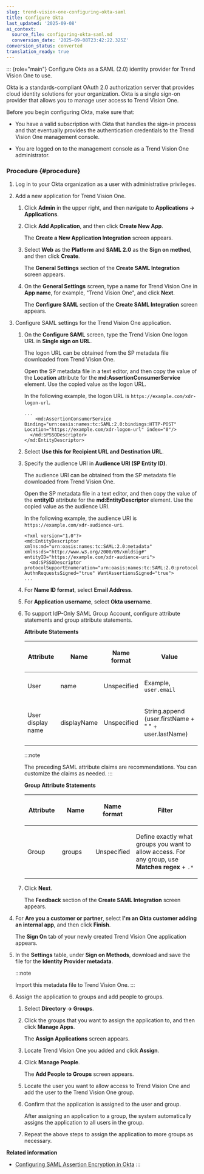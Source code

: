 ```yaml
---
slug: trend-vision-one-configuring-okta-saml
title: Configure Okta
last_updated: '2025-09-08'
ai_context:
  source_file: configuring-okta-saml.md
  conversion_date: '2025-09-08T23:42:22.325Z'
conversion_status: converted
translation_ready: true
---
```


::: {role="main"}
Configure Okta as a SAML (2.0) identity provider for Trend Vision One to use.

Okta is a standards-compliant OAuth 2.0 authorization server that provides cloud identity solutions for your organization. Okta is a single sign-on provider that allows you to manage user access to Trend Vision One.

Before you begin configuring Okta, make sure that:

- You have a valid subscription with Okta that handles the sign-in process and that eventually provides the authentication credentials to the Trend Vision One management console.

- You are logged on to the management console as a Trend Vision One administrator.

### Procedure {#procedure}

1.  Log in to your Okta organization as a user with administrative privileges.

2.  Add a new application for Trend Vision One.

    1.  Click **Admin** in the upper right, and then navigate to **Applications → Applications**.

    2.  Click **Add Application**, and then click **Create New App**.

        The **Create a New Application Integration** screen appears.

    3.  Select **Web** as the **Platform** and **SAML 2.0** as the **Sign on method**, and then click **Create**.

        The **General Settings** section of the **Create SAML Integration** screen appears.

    4.  On the **General Settings** screen, type a name for Trend Vision One in **App name**, for example, "Trend Vision One", and click **Next**.

        The **Configure SAML** section of the **Create SAML Integration** screen appears.

3.  Configure SAML settings for the Trend Vision One application.

    1.  On the **Configure SAML** screen, type the Trend Vision One logon URL in **Single sign on URL**.

        The logon URL can be obtained from the SP metadata file downloaded from Trend Vision One.

        Open the SP metadata file in a text editor, and then copy the value of the **Location** attribute for the **md:AssertionConsumerService** element. Use the copied value as the logon URL.

        In the following example, the logon URL is `https://example.com/xdr-logon-url`.

        ``` codeblock
        ...
            <md:AssertionConsumerService Binding="urn:oasis:names:tc:SAML:2.0:bindings:HTTP-POST" Location="https://example.com/xdr-logon-url" index="0"/>
          </md:SPSSODescriptor>
        </md:EntityDescriptor>
        ```

    2.  Select **Use this for Recipient URL and Destination URL**.

    3.  Specify the audience URI in **Audience URI (SP Entity ID)**.

        The audience URI can be obtained from the SP metadata file downloaded from Trend Vision One.

        Open the SP metadata file in a text editor, and then copy the value of the **entityID** attribute for the **md:EntityDescriptor** element. Use the copied value as the audience URI.

        In the following example, the audience URI is `https://example.com/xdr-audience-uri`.

        ``` codeblock
        <?xml version="1.0"?>
        <md:EntityDescriptor xmlns:md="urn:oasis:names:tc:SAML:2.0:metadata" xmlns:ds="http://www.w3.org/2000/09/xmldsig#" entityID="https://example.com/xdr-audience-uri">
          <md:SPSSODescriptor protocolSupportEnumeration="urn:oasis:names:tc:SAML:2.0:protocol" AuthnRequestsSigned="true" WantAssertionsSigned="true">
        ...
        ```

    4.  For **Name ID format**, select **Email Address**.

    5.  For **Application username**, select **Okta username**.

    6.  To support IdP-Only SAML Group Account, configure attribute statements and group attribute statements.

        **Attribute Statements**

        <table>
        <colgroup>
        <col style="width: 20%" />
        <col style="width: 20%" />
        <col style="width: 20%" />
        <col style="width: 40%" />
        </colgroup>
        <thead>
        <tr>
        <th><p>Attribute</p></th>
        <th><p>Name</p></th>
        <th><p>Name format</p></th>
        <th><p>Value</p></th>
        </tr>
        </thead>
        <tbody>
        <tr>
        <td><p>User</p></td>
        <td><p>name</p></td>
        <td><p>Unspecified</p></td>
        <td><p>Example, <code>user.email</code></p></td>
        </tr>
        <tr>
        <td><p>User display name</p></td>
        <td><p>displayName</p></td>
        <td><p>Unspecified</p></td>
        <td><p>String.append (user.firstName + " " + user.lastName)</p></td>
        </tr>
        </tbody>
        </table>

        :::note

        The preceding SAML attribute claims are recommendations. You can customize the claims as needed.
        :::

        **Group Attribute Statements**

        <table>
        <colgroup>
        <col style="width: 20%" />
        <col style="width: 20%" />
        <col style="width: 20%" />
        <col style="width: 40%" />
        </colgroup>
        <thead>
        <tr>
        <th><p>Attribute</p></th>
        <th><p>Name</p></th>
        <th><p>Name format</p></th>
        <th><p>Filter</p></th>
        </tr>
        </thead>
        <tbody>
        <tr>
        <td><p>Group</p></td>
        <td><p>groups</p></td>
        <td><p>Unspecified</p></td>
        <td><p>Define exactly what groups you want to allow access. For any group, use <strong>Matches regex</strong> + <code>.*</code></p></td>
        </tr>
        </tbody>
        </table>

    7.  Click **Next**.

        The **Feedback** section of the **Create SAML Integration** screen appears.

4.  For **Are you a customer or partner**, select **I'm an Okta customer adding an internal app**, and then click **Finish**.

    The **Sign On** tab of your newly created Trend Vision One application appears.

5.  In the **Settings** table, under **Sign on Methods**, download and save the file for the **Identity Provider metadata**.

    :::note

    Import this metadata file to Trend Vision One.
    :::

6.  Assign the application to groups and add people to groups.

    1.  Select **Directory → Groups**.

    2.  Click the groups that you want to assign the application to, and then click **Manage Apps**.

        The **Assign Applications** screen appears.

    3.  Locate Trend Vision One you added and click **Assign**.

    4.  Click **Manage People**.

        The **Add People to Groups** screen appears.

    5.  Locate the user you want to allow access to Trend Vision One and add the user to the Trend Vision One group.

    6.  Confirm that the application is assigned to the user and group.

        After assigning an application to a group, the system automatically assigns the application to all users in the group.

    7.  Repeat the above steps to assign the application to more groups as necessary.

**Related information**

- [Configuring SAML Assertion Encryption in Okta](saml-assertion-encryption-okta.md "Configure assertion encryption to secure data transferred between Okta and Trend Vision One.")
:::
